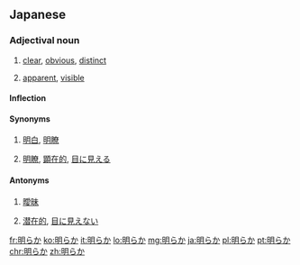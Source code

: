 ==Japanese==
{{ja-kanjitab|あき|sort=あきらか|yomi=kun}}

===Adjectival noun===
{{ja-adj|infl=na|あきらか}}

# {{sense|no doubts}} [[clear]], [[obvious]], [[distinct]]
# {{sense|appearing; comprehensible by sight}} [[apparent]], [[visible]]

====Inflection====
{{ja-na|あきらか}}

====Synonyms====
# {{sense|no doubts}} [[明白]], [[明瞭]]
# {{sense|appearing}} [[明瞭]], [[顕在的]], [[見える|目に見える]]

====Antonyms====
# {{sense|no doubts}} [[曖昧]]
# {{sense|appearing}} [[潜在的]], [[見えない|目に見えない]]

[[fr:明らか]]
[[ko:明らか]]
[[it:明らか]]
[[lo:明らか]]
[[mg:明らか]]
[[ja:明らか]]
[[pl:明らか]]
[[pt:明らか]]
[[chr:明らか]]
[[zh:明らか]]
